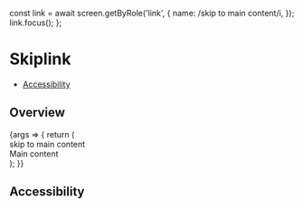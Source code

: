 

  const link = await screen.getByRole('link', {
    name: /skip to main content/i,
  });
  link.focus();
};

<Meta title="Components/SkipLink" component={SkipLink} />

# Skiplink

- [Accessibility](#accessibility)

## Overview

<Canvas>
  <Story name="default" play={play}>
    {args => {
      return (
        <div>
          <SkipLink id="main">skip to main content</SkipLink>
          <main id="main" tabindex="-1">
            Main content
          </main>
        </div>
      );
    }}
  </Story>
</Canvas>

## Accessibility

<SkipLinkA11y />
